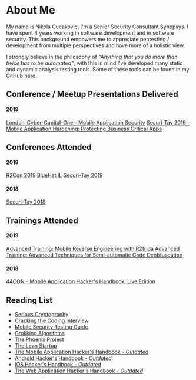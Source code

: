 
<div className={styles.Document}>

# About Me
My name is Nikola Cucakovic, I'm a Senior Security Consultant Synopsys. I have spent 4 years working in software development and in software security. This background empowers me to appreciate pentesting / development from multiple perspectives and have more of a holistic view.

I strongly believe in the philosophy of _“Anything that you do more than twice has to be automated"_, with this in mind I've developed many static and dynamic analysis testing tools. Some of these tools can be found in my GitHub [here](https://github.com/arbitraryrw).

## Conference / Meetup Presentations Delivered
#### 2019
[London-Cyber-Capital-One - Mobile Application Security](https://www.meetup.com/London-Cyber-Capital-One/events/260303865/)
[Securi-Tay 2019 - Mobile Application Hardening: Protecting Business Critical Apps](https://2019.securi-tay.co.uk/#schedule)

## Conferences Attended
#### 2019
[R2Con 2019](https://rada.re/con/2019/)
[BlueHat IL](https://www.bluehatil.com/2019)
[Securi-Tay 2019](https://2019.securi-tay.co.uk/)

#### 2018
[Securi-Tay 2018](https://2018.securi-tay.co.uk/)

## Trainings Attended
#### 2019
[Advanced Training: Mobile Reverse Engineering with R2frida](https://rada.re/con/2019/agenda.html)
[Advanced Training: Advanced Techniques for Semi-automatic Code Deobfuscation](https://rada.re/con/2019/agenda.html)

#### 2018
[44CON - Mobile Application Hacker's Handbook: Live Edition](https://44con.com/44con/44con-2018/44con-2018-training/dominic-chell-mobile-application-hackers-handbook-live-edition-2018/)

## Reading List
- [Serious Cryptography](https://www.amazon.co.uk/Serious-Cryptography-Practical-Introduction-Encryption-ebook/dp/B0722MTGQV)
- [Cracking the Coding Interview](https://www.amazon.co.uk/Cracking-Coding-Interview-6th-Programming/dp/0984782850)
- [Mobile Security Testing Guide](https://mobile-security.gitbook.io/mobile-security-testing-guide/)
- [Grokking Algorithms](https://www.amazon.co.uk/Grokking-Algorithms-illustrated-programmers-curious/dp/1617292230)
- [The Phoenix Project](https://www.amazon.co.uk/Phoenix-Project-DevOps-Helping-Business-ebook/dp/B00AZRBLHO)
- [The Lean Startup](https://www.amazon.co.uk/Lean-Startup-Innovation-Successful-Businesses/dp/0670921602)
- [The Mobile Application Hacker's Handbook - _Outdated_](https://www.amazon.co.uk/Mobile-Application-Hackers-Handbook/dp/1118958500)
- [Android Hacker's Handbook - _Outdated_](https://www.amazon.co.uk/iOS-Hackers-Handbook-Charlie-Miller/dp/1118204123)
- [iOS Hacker's Handbook - _Outdated_](https://www.amazon.co.uk/iOS-Hackers-Handbook-Charlie-Miller/dp/1118204123)
- [The Web Application Hacker's Handbook - _Outdated_](https://www.amazon.co.uk/Web-Application-Hackers-Handbook-Exploiting/dp/1118026470)

</div>
